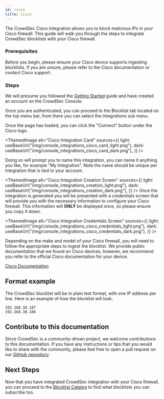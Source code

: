 ```yaml
---
id: cisco
title: Cisco
---
```



The CrowdSec Cisco integration allows you to block malicious IPs in your Cisco firewall. This guide will walk you through the steps to integrate CrowdSec blocklists with your Cisco firewall.

### Prerequisites

Before you begin, please ensure your Cisco device supports ingesting blocklists. If you are unsure, please refer to the Cisco documentation or contact Cisco support.

### Steps

We will presume you followed the [Getting Started](integrations/intro.mdx) guide and have created an account on the CrowdSec Console.

Once you are authenticated, you can proceed to the Blocklist tab located on the top menu bar, from there you can select the Integrations sub menu.

Once the page has loaded, you can click the "Connect" button under the Cisco logo.

<ThemedImage
    alt="Cisco Integration Card"
    sources={{
        light: useBaseUrl("/img/console_integrations_cisco_card_light.png"),
        dark: useBaseUrl("/img/console_integrations_cisco_card_dark.png"),
    }}
/>

Doing so will prompt you to name this integration, you can name it anything you like, for example "My Integration". Note the name should be unique per integration that is tied to your account.

<ThemedImage
    alt="Cisco Integration Creation Screen"
    sources={{
        light: useBaseUrl("/img/console_integrations_creation_light.png"),
        dark: useBaseUrl("/img/console_integrations_creation_dark.png"),
    }}
/>
Once the integration is generated you will be presented with a credentials screen that will provide you with the necessary information to configure your Cisco firewall. This information will **ONLY** be displayed once, so please ensure you copy it down.

<ThemedImage
    alt="Cisco Integration Credentials Screen"
    sources={{
        light: useBaseUrl("/img/console_integrations_cisco_credentials_light.png"),
        dark: useBaseUrl("/img/console_integrations_cisco_credentials_dark.png"),
    }}
/>

Depending on the make and model of your Cisco firewall, you will need to follow the appropriate steps to ingest the blocklist. We provide public documentation that we found on Cisco devices, however, we recommend you refer to the official Cisco documentation for your device.

[Cisco Documentation](https://www.cisco.com/c/en/us/td/docs/security/secure-firewall/management-center/device-config/710/management-center-device-config-71/objects-object-mgmt.html#ID-2243-00000291)

## Format example

The CrowdSec blocklist will be in plain text format, with one IP address per line. Here is an example of how the blocklist will look:

```
192.168.38.187
192.168.38.186
```

## Contribute to this documentation

Since CrowdSec is a community-driven project, we welcome contributions to this documentation. If you have any instructions or tips that you would like to share with the community, please feel free to open a pull request on our [GitHub repository](https://github.com/crowdsecurity/crowdsec-docs)

## Next Steps

Now that you have integrated CrowdSec integration with your Cisco firewall, you can proceed to the [Blocklist Catalog](console/blocklists/catalog.md) to find what blocklists you can subscribe too. 
